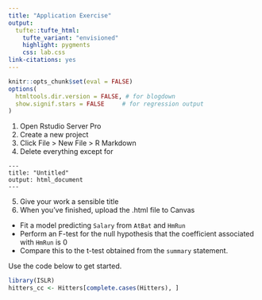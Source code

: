```yaml
---
title: "Application Exercise"
output: 
  tufte::tufte_html:
    tufte_variant: "envisioned"
    highlight: pygments
    css: lab.css
link-citations: yes
---
```


```r
knitr::opts_chunk$set(eval = FALSE)
options(
  htmltools.dir.version = FALSE, # for blogdown
  show.signif.stars = FALSE     # for regression output
)
```


1. Open Rstudio Server Pro
2. Create a new project 
3. Click File > New File > R Markdown
4. Delete everything except for 
```
---
title: "Untitled"
output: html_document
---
```
5. Give your work a sensible title
6. When you've finished, upload the .html file to Canvas

* Fit a model predicting `Salary` from `AtBat` and `HmRun`
* Perform an F-test for the null hypothesis that the coefficient associated with `HmRun` is 0
* Compare this to the t-test obtained from the `summary` statement.

Use the code below to get started.

```r
library(ISLR) 
hitters_cc <- Hitters[complete.cases(Hitters), ]
```


